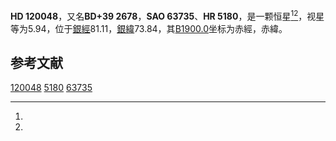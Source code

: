 {{Starbox begin
| name = HD 120048
}}
{{Starbox observe
| epoch = [[J2000.0|J2000.0]]
| constell = {{星座名待查}}<ref name=SIMBAD>{{cite web
 | url=http://simbad.u-strasbg.fr/simbad/sim-id?Ident=HR+5180
 | title =Pulsating variable Star
 | publisher=Centre de Données astronomiques de Strasbourg
 | work=SIMBAD
 | accessdate=2012-07-13}}</ref><ref name=DATA>{{cite web
 | url=http://vizier.u-strasbg.fr/viz-bin/VizieR-5?-out.add=.&-source=5050&-corr=PK=HR&-out.max=9999&HR=5180
 | title=VizieR Detailed Page
 | accessdate=2012-07-13
 | archive-date=2016-03-05
 | archive-url=https://web.archive.org/web/20160305080613/http://vizier.u-strasbg.fr/viz-bin/VizieR-5?-out.add=.&-source=5050&-corr=PK=HR&-out.max=9999&HR=5180
 | dead-url=no
 }}</ref>
| 星官 = 
| ra = {{RA|13|46|19}}<ref name=SIMBAD /><ref name=DATA />
| dec = {{DEC|+38|30|14}}<ref name=SIMBAD /><ref name=DATA />
| appmag_v = 5.94<ref name=SIMBAD /><ref name=DATA />
}}
{{Starbox character
| class = G9III<ref name=SIMBAD /><ref name=DATA />
| b-v = 0.94<ref name=SIMBAD /><ref name=DATA />
| u-b = <ref name=SIMBAD /><ref name=DATA />
| r-i = <ref name=SIMBAD /><ref name=DATA />
| variable = 
}}
{{Starbox astrometry
| radial_v = 
| prop_mo_ra = -14
| parallax = 
| p_error = 
}}
{{Starbox catalog
| names =BD+39 2678，[[SAO星表|SAO]] 63735，[[HD星表|HD]] 120048，[[HR星表|HR]] 5180}}
{{Starbox reference |Simbad=HR+5180}}
{{Starbox end}}

'''HD 120048'''，又名'''BD+39 2678'''，'''SAO 63735'''、'''HR 5180'''，是一颗恒星<ref name=SIMBAD /><ref name=DATA />，视星等为5.94，位于[[銀道座標系|銀經]]81.11，[[銀道座標系|銀緯]]73.84，其[[B1900.0|B1900.0]]坐标为赤經{{RA|13|41|59.2}}，赤緯{{DEC|+39|73.84|15}}。

== 参考文献 ==
{{reflist}}

{{star-stub}}

[[Category:HD和HDE天體|120048]]
[[Category:HR天體|5180]]
[[Category:SAO天體|63735]]